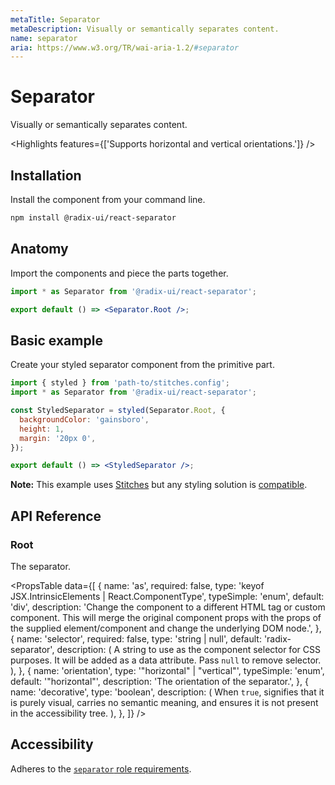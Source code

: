 ```yaml
---
metaTitle: Separator
metaDescription: Visually or semantically separates content.
name: separator
aria: https://www.w3.org/TR/wai-aria-1.2/#separator
---
```


# Separator

<Description>Visually or semantically separates content.</Description>

<Highlights features={['Supports horizontal and vertical orientations.']} />

## Installation

Install the component from your command line.

```bash
npm install @radix-ui/react-separator
```

## Anatomy

Import the components and piece the parts together.

```jsx
import * as Separator from '@radix-ui/react-separator';

export default () => <Separator.Root />;
```

## Basic example

Create your styled separator component from the primitive part.

```jsx
import { styled } from 'path-to/stitches.config';
import * as Separator from '@radix-ui/react-separator';

const StyledSeparator = styled(Separator.Root, {
  backgroundColor: 'gainsboro',
  height: 1,
  margin: '20px 0',
});

export default () => <StyledSeparator />;
```

<Note>

**Note:** This example uses [Stitches](https://stitches.dev) but any styling solution is [compatible](/primitives/docs/guides/styling).

</Note>

## API Reference

### Root

The separator.

<PropsTable
  data={[
    {
      name: 'as',
      required: false,
      type: 'keyof JSX.IntrinsicElements | React.ComponentType<any>',
      typeSimple: 'enum',
      default: 'div',
      description:
        'Change the component to a different HTML tag or custom component. This will merge the original component props with the props of the supplied element/component and change the underlying DOM node.',
    },
    {
      name: 'selector',
      required: false,
      type: 'string | null',
      default: 'radix-separator',
      description: (
        <span>
          A string to use as the component selector for CSS purposes. It will be
          added as a data attribute. Pass <Code>null</Code> to remove selector.
        </span>
      ),
    },
    {
      name: 'orientation',
      type: '"horizontal" | "vertical"',
      typeSimple: 'enum',
      default: '"horizontal"',
      description: 'The orientation of the separator.',
    },
    {
      name: 'decorative',
      type: 'boolean',
      description: (
        <span>
          When <Code>true</Code>, signifies that it is purely visual, carries no
          semantic meaning, and ensures it is not present in the accessibility
          tree.
        </span>
      ),
    },
  ]}
/>

## Accessibility

Adheres to the [`separator` role requirements](https://www.w3.org/TR/wai-aria-1.2/#separator).
